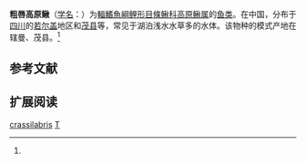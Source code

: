 {{Speciesbox
| name = 粗唇高原鳅
| status = NE
| status_system = IUCN3.1
| image = 
| genus = Triplophysa
| species = crassilabris
| authority = [[丁瑞华|Ding]], 1994<ref name='id6377'>{{cite web| url =http://www.bioinfo.cn/db05/BjdwSpecies.php?action=view&id=6377| title =粗唇高原鳅| work =中国动物物种编目数据库| publisher =中国科学院微生物研究所| author =中国科学院动物研究所| accessdate =2009-04-11| deadurl =yes| archiveurl =https://web.archive.org/web/20160305044447/http://www.bioinfo.cn/db05/BjdwSpecies.php?action=view&id=6377| archivedate =2016-03-05}}</ref>
}}

'''粗唇高原鳅'''（[[学名|学名]]：{{lang|la|''Triplophysa crassilabris''}}）为[[輻鰭魚綱|輻鰭魚綱]][[鲤形目|鲤形目]][[條鳅科|條鳅科]][[高原鳅属|高原鳅属]]的[[鱼类|鱼类]]。在中国，分布于[[四川|四川]]的[[若尔盖|若尔盖]]地区和[[茂县|茂县]]等，常见于湖泊浅水水草多的水体。该物种的模式产地在辖曼、茂县。<ref name='id6377'/>

== 参考文献 ==
{{reflist}}

== 扩展阅读 ==
{{refbegin}}
{{wikispecies-inline|Triplophysa crassilabris|粗唇高原鳅}}
{{refend}}
{{Taxonbar|from=Q1041476}}

[[Category:高原鳅属|crassilabris]]
[[Category:1994年描述的鱼类|T]]


{{鯉形目小作品}}